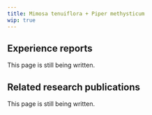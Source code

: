 ---
title: Mimosa tenuiflora + Piper methysticum
wip: true
---

## Experience reports

This page is still being written.

## Related research publications

This page is still being written.

